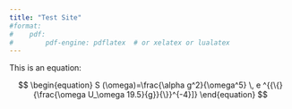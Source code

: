 ```yaml
---
title: "Test Site"
#format:
#    pdf:
#        pdf-engine: pdflatex  # or xelatex or lualatex
---
```


This is an equation: `$underbrace(e^(i pi), -1) + 1 = 0$`{=typst}

$$
\begin{equation} 
S (\omega)=\frac{\alpha g^2}{\omega^5} \,
e ^{{\{}{\frac{\omega U_\omega 19.5}{g}}{\}}^{-4}]}
\end{equation}
$$